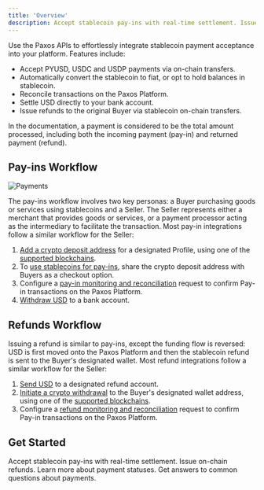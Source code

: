 ```yaml
---
title: 'Overview'
description: Accept stablecoin pay-ins with real-time settlement. Issue on-chain refunds.
---
```



[supported-assets]: /payments/faq#supported-assets
[crypto-deposit-address]: payments/quickstart.mdx#pay-in-add-deposit-address
[reconcile]: payments/quickstart.mdx#pay-in-monitor-reconcile
[disseminate]: payments/quickstart.mdx#receive-payment
[refund-reconcile]: payments/quickstart.mdx#refund-monitor-reconcile
[initiate-withdrawal]: /payments/quickstart#refund-initiate
[send-usd]: /payments/quickstart#refund-fund-account
[withdraw USD]: /payments/quickstart#pay-in-withdraw-fiat

Use the Paxos APIs to effortlessly integrate stablecoin payment acceptance into your platform.
Features include:

- Accept PYUSD, USDC and USDP payments via on-chain transfers.
- Automatically convert the stablecoin to fiat, or opt to hold balances in stablecoin.
- Reconcile transactions on the Paxos Platform.
- Settle USD directly to your bank account.
- Issue refunds to the original Buyer via stablecoin on-chain transfers.

<Tip>

In the documentation, a payment is considered to be the total amount processed, including both the incoming payment (pay-in) and returned payment (refund).

</Tip>

## Pay-ins Workflow

![Payments](/images/payments.png)

The pay-ins workflow involves two key personas: a Buyer purchasing goods or services using stablecoins and a Seller. 
The Seller represents either a merchant that provides goods or services, or a payment processor acting as the intermediary to facilitate the transaction.
Most pay-in integrations follow a similar workflow for the Seller:

1. [Add a crypto deposit address][crypto-deposit-address] for a designated Profile, using one of the [supported blockchains][supported-assets].
1. To [use stablecoins for pay-ins][disseminate], share the crypto deposit address with Buyers as a checkout option.<PaymentsConnectorTip />
1. Configure a [pay-in monitoring and reconciliation][reconcile] request to confirm Pay-in transactions on the Paxos Platform.
1. [Withdraw USD] to a bank account.
## Refunds Workflow

Issuing a refund is similar to pay-ins, except the funding flow is reversed: USD is first moved onto the Paxos Platform and then the stablecoin refund is sent to the Buyer's designated wallet.
Most refund integrations follow a similar workflow for the Seller:

1. [Send USD][send-usd] to a designated refund account.
1. [Initiate a crypto withdrawal][initiate-withdrawal] to the Buyer's designated wallet address, using one of the [supported blockchains][supported-assets].
1. Configure a [refund monitoring and reconciliation][refund-reconcile] request to confirm Pay-in transactions on the Paxos Platform.
## Get Started

<CardGroup cols={2}>
  <Card title="Quickstart" href="/payments/quickstart" icon="rocket">
    Accept stablecoin pay-ins with real-time settlement. Issue on-chain refunds.
  </Card>
  <Card title="Payments Statuses" href="/payments/status" icon="list-check">
    Learn more about payment statuses.
  </Card>
  <Card title="Payments FAQ" href="/payments/faq" icon="circle-question">
    Get answers to common questions about payments.
  </Card>
</CardGroup>
